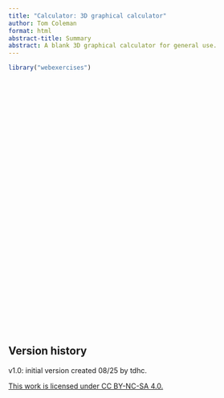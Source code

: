 ```yaml
---
title: "Calculator: 3D graphical calculator"
author: Tom Coleman
format: html
abstract-title: Summary
abstract: A blank 3D graphical calculator for general use.
---
```


```r
library("webexercises")
```


<div id="calculator3d" style="width: 100%; height: 500px;"></div>

<script>
  const elt3d = document.getElementById('calculator3d');
  const calculator3d = Desmos.Calculator3D(elt3d);
  calculator3d.setMathBounds({xMin: -10, xMax: 10, yMin: -10, yMax: 10, zMin: 10, zMax: 10});
  calculator3d.setExpression({ id: "n0", type: "text", text: 'This is a blank 3D graphical calculator for you to enter anything you want! Click the X to delete this message, and click on the expression below to edit.'});
  calculator3d.setExpression({id: 'surface', latex: 'z=x^2 + y^2', color: '#3F68B6'});
</script>

## Version history {-}

v1.0: initial version created 08/25 by tdhc.
  
[This work is licensed under CC BY-NC-SA 4.0.](https://creativecommons.org/licenses/by-nc-sa/4.0/?ref=chooser-v1)



